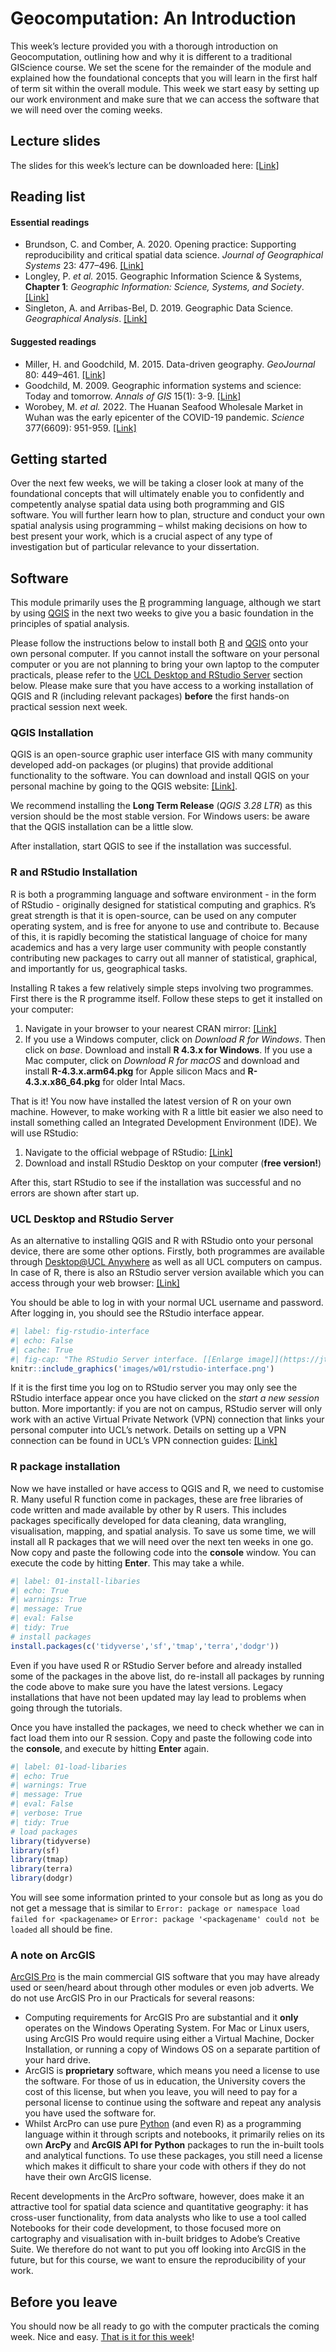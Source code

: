# Geocomputation: An Introduction
This week’s lecture provided you with a thorough introduction on Geocomputation, outlining how and why it is different to a traditional GIScience course. We set the scene for the remainder of the module and explained how the foundational concepts that you will learn in the first half of term sit within the overall module. This week we start easy by setting up our work environment and make sure that we can access the software that we will need over the coming weeks.

## Lecture slides {#slides-w01}
The slides for this week's lecture can be downloaded here: [\[Link\]]({{< var slides.week01 >}})

## Reading list {#reading-w01}
#### Essential readings
- Brundson, C. and Comber, A. 2020. Opening practice: Supporting reproducibility and critical spatial data science. *Journal of Geographical Systems* 23: 477–496. [[Link]](https://doi.org/10.1007/s10109-020-00334-2) 
- Longley, P. *et al.* 2015. Geographic Information Science & Systems, **Chapter 1**: *Geographic Information: Science, Systems, and Society*. [[Link]](https://ucl.rl.talis.com/link?url=https%3A%2F%2Fapp.knovel.com%2Fhotlink%2Ftoc%2Fid%3AkpGISSE001%2Fgeographic-information-science%3Fkpromoter%3Dmarc&sig=e437927b963cc591dcb65491eccdd3869cc31aef80e1443cb2ba12d8f3bb031a)
- Singleton, A. and Arribas-Bel, D. 2019. Geographic Data Science. *Geographical Analysis*. [[Link]](https://doi.org/10.1111/gean.12194)

#### Suggested readings
- Miller, H. and Goodchild, M. 2015. Data-driven geography. *GeoJournal* 80: 449–461. [[Link]](https://doi.org/10.1007/s10708-014-9602-6)
- Goodchild, M. 2009. Geographic information systems and science: Today and tomorrow. *Annals of GIS* 15(1): 3-9. [[Link]](https://doi.org/10.1080/19475680903250715)
- Worobey, M. *et al.* 2022. The Huanan Seafood Wholesale Market in Wuhan was the early epicenter of the COVID-19 pandemic. *Science* 377(6609): 951-959. [[Link]](https://doi.org/10.1126/science.abp8715)

## Getting started
Over the next few weeks, we will be taking a closer look at many of the foundational concepts that will ultimately enable you to confidently and competently analyse spatial data using both programming and GIS software. You will further learn how to plan, structure and conduct your own spatial analysis using programming – whilst making decisions on how to best present your work, which is a crucial aspect of any type of investigation but of particular relevance to your dissertation.

## Software 
This module primarily uses the [R](https://www.r-project.org/) programming language, although we start by using [QGIS](https://qgis.org/en/site/) in the next two weeks to give you a basic foundation in the principles of spatial analysis.

::: { .callout-note}
Please follow the instructions below to install both [R](https://www.r-project.org/) and [QGIS](https://qgis.org/en/site/) onto your own personal computer. If you cannot install the software on your personal computer or you are not planning to bring your own laptop to the computer practicals, please refer to the [UCL Desktop and RStudio Server](#ucl) section below. Please make sure that you have access to a working installation of QGIS and R (including relevant packages) **before** the first hands-on practical session next week.
:::

### QGIS Installation
QGIS is an open-source graphic user interface GIS with many community developed add-on packages (or plugins) that provide additional functionality to the software. You can download and install QGIS on your personal machine by going to the QGIS website: [[Link]](https://qgis.org/en/site/forusers/download.html). 

::: { .callout-note}
We recommend installing the **Long Term Release** (*QGIS 3.28 LTR*) as this version should be the most stable version. For Windows users: be aware that the QGIS installation can be a little slow.
:::

After installation, start QGIS to see if the installation was successful.

### R and RStudio Installation 
R is both a programming language and software environment - in the form of RStudio - originally designed for statistical computing and graphics. R’s great strength is that it is open-source, can be used on any computer operating system, and is free for anyone to use and contribute to. Because of this, it is rapidly becoming the statistical language of choice for many academics and has a very large user community with people constantly contributing new packages to carry out all manner of statistical, graphical, and importantly for us, geographical tasks.

Installing R takes a few relatively simple steps involving two programmes. First there is the R programme itself. Follow these steps to get it installed on your computer:

1. Navigate in your browser to your nearest CRAN mirror: [[Link]](https://cran.ma.imperial.ac.uk/)
2. If you use a Windows computer, click on *Download R for Windows*. Then click on *base*. Download and install **R 4.3.x for Windows**. If you use a Mac computer, click on *Download R for macOS* and download and install **R-4.3.x.arm64.pkg** for Apple silicon Macs and **R-4.3.x.x86_64.pkg** for older Intal Macs.

That is it! You now have installed the latest version of R on your own machine. However, to make working with R a little bit easier we also need to install something called an Integrated Development Environment (IDE). We will use RStudio:

1. Navigate to the official webpage of RStudio: [[Link]](https://posit.co/download/rstudio-desktop/#download)
2. Download and install RStudio Desktop on your computer (**free version!**)

After this, start RStudio to see if the installation was successful and no errors are shown after start up.

### UCL Desktop and RStudio Server {#ucl}
As an alternative to installing QGIS and R with RStudio onto your personal device, there are some other options. Firstly, both programmes are available through [Desktop@UCL Anywhere](https://www.ucl.ac.uk/isd/services/computers/remote-access/desktopucl-anywhere) as well as all UCL computers on campus. In case of R, there is also an RStudio server version available which you can access through your web browser: [[Link]](https://rstudio.data-science.rc.ucl.ac.uk/)

You should be able to log in with your normal UCL username and password. After logging in, you should see the RStudio interface appear. 

```r
#| label: fig-rstudio-interface
#| echo: False
#| cache: True
#| fig-cap: "The RStudio Server interface. [[Enlarge image]](https://jtvandijk.github.io/GEOG0030/images/w01/rstudio-interface.png){target='_blank'}"
knitr::include_graphics('images/w01/rstudio-interface.png')
```

::: { .callout-note}
If it is the first time you log on to RStudio server you may only see the RStudio interface appear once you have clicked on the *start a new session* button. More importantly: if you are not on campus, RStudio server will only work with an active Virtual Private Network (VPN) connection that links your personal computer into UCL’s network. Details on setting up a VPN connection can be found in UCL's VPN connection guides: [[Link]](https://www.ucl.ac.uk/isd/services/get-connected/ucl-virtual-private-network-vpn) 
:::

### R package installation 
Now we have installed or have access to QGIS and R, we need to customise R. Many useful R function come in packages, these are free libraries of code written and made available by other by R users. This includes packages specifically developed for data cleaning, data wrangling, visualisation, mapping, and spatial analysis. To save us some time, we will install all R packages that we will need over the next ten weeks in one go. Now copy and paste the following code into the **console** window. You can execute the code by hitting **Enter**. This may take a while.

```r
#| label: 01-install-libaries
#| echo: True
#| warnings: True
#| message: True
#| eval: False
#| tidy: True
# install packages
install.packages(c('tidyverse','sf','tmap','terra','dodgr'))
```

::: { .callout-warning}
Even if you have used R or RStudio Server before and already installed some of the packages in the above list, do re-install all packages by running the code above to make sure you have the latest versions. Legacy installations that have not been updated may lay lead to problems when going through the tutorials.
:::

Once you have installed the packages, we need to check whether we can in fact load them into our R session. Copy and paste the following code into the **console**, and execute by hitting **Enter** again.

```r
#| label: 01-load-libaries
#| echo: True
#| warnings: True
#| message: True
#| eval: False
#| verbose: True
#| tidy: True
# load packages
library(tidyverse)
library(sf)
library(tmap)
library(terra)
library(dodgr)
```

You will see some information printed to your console but as long as you do not get a message that is similar to `Error: package or namespace load failed for <packagename>` or `Error: package '<packagename' could not be loaded` all should be fine.

### A note on ArcGIS
[ArcGIS Pro](https://www.esri.com/en-us/arcgis/products/arcgis-pro/overview) is the main commercial GIS software that you may have already used or seen/heard about through other modules or even job adverts. We do not use ArcGIS Pro in our Practicals for several reasons:

- Computing requirements for ArcGIS Pro are substantial and it **only** operates on the Windows Operating System. For Mac or Linux users, using ArcGIS Pro would require using either a Virtual Machine, Docker Installation, or running a copy of Windows OS on a separate partition of your hard drive.
- ArcGIS is **proprietary** software, which means you need a license to use the software. For those of us in education, the University covers the cost of this license, but when you leave, you will need to pay for a personal license to continue using the software and repeat any analysis you have used the software for.
- Whilst ArcPro can use pure [Python](https://www.python.org/) (and even R) as a programming language within it through scripts and notebooks, it primarily relies on its own **ArcPy** and **ArcGIS API for Python** packages to run the in-built tools and analytical functions. To use these packages, you still need a license which makes it difficult to share your code with others if they do not have their own ArcGIS license.

Recent developments in the ArcPro software, however, does make it an attractive tool for spatial data science and quantitative geography: it has cross-user functionality, from data analysts who like to use a tool called Notebooks for their code development, to those focused more on cartography and visualisation with in-built bridges to Adobe's Creative Suite. We therefore do not want to put you off looking into ArcGIS in the future, but for this course, we want to ensure the reproducibility of your work.

## Before you leave {#byl-w01}
You should now be all ready to go with the computer practicals the coming week. Nice and easy. [That is it for this week](https://www.youtube.com/watch?v=RrEv70WrcRc)!